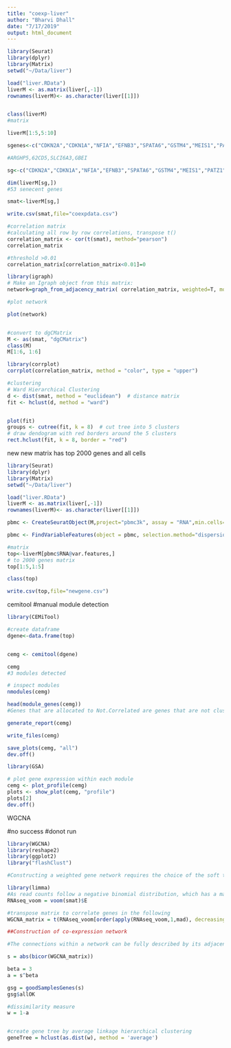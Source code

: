 ```yaml
---
title: "coexp-liver"
author: "Bharvi Dhall"
date: "7/17/2019"
output: html_document
---
```


```r
library(Seurat)
library(dplyr)
library(Matrix)
setwd("~/Data/liver")

load("liver.RData")
liverM <- as.matrix(liver[,-1])
rownames(liverM)<- as.character(liver[[1]])


class(liverM)
#matrix

liverM[1:5,5:10]

sgenes<-c("CDKN2A","CDKN1A","NFIA","EFNB3","SPATA6","GSTM4","MEIS1","PATZ1","USP6NL","ARGHP5","ASCC1","CREBBP","ZC3H4","ARID2","ICE1","PDS5B","SPIN4","TRDMT1","62CD5","STAG1","RHNO1","PCIF1","CNTLN","KCTD3","SMO","GDNF","PLK3","SLCI6A3","TSPAN13","CCND1","P4HA2","SLC10A3","ZBTB7A","SCOC","UFM1","B4GALT7","ACADVL","POFUT2","TAF13","NOL3","ADPGK","DDA1","ZNHIT1","CHMP5","TOLLIP","KLC1","TMEM87B","BCL2L2","SUSD6","DYNLT3","RAI14","GBEI","FAM214B","PDLIM4","DGKA","PLXNA3","MT-CYB")

#ARGHP5,62CD5,SLCI6A3,GBEI

sg<-c("CDKN2A","CDKN1A","NFIA","EFNB3","SPATA6","GSTM4","MEIS1","PATZ1","USP6NL","ASCC1","CREBBP","ZC3H4","ARID2","ICE1","PDS5B","SPIN4","TRDMT1","STAG1","RHNO1","PCIF1","CNTLN","KCTD3","SMO","GDNF","PLK3","TSPAN13","CCND1","P4HA2","SLC10A3","ZBTB7A","SCOC","UFM1","B4GALT7","ACADVL","POFUT2","TAF13","NOL3","ADPGK","DDA1","ZNHIT1","CHMP5","TOLLIP","KLC1","TMEM87B","BCL2L2","SUSD6","DYNLT3","RAI14","FAM214B","PDLIM4","DGKA","PLXNA3","MT-CYB")

dim(liverM[sg,])
#53 senecent genes

smat<-liverM[sg,]

write.csv(smat,file="coexpdata.csv")

#correlation matrix
#calculating all row by row correlations, transpose t()
correlation_matrix <- cor(t(smat), method="pearson")
correlation_matrix

#threshold >0.01
correlation_matrix[correlation_matrix<0.01]=0

library(igraph)
# Make an Igraph object from this matrix:
network=graph_from_adjacency_matrix( correlation_matrix, weighted=T, mode="undirected", diag=F)

#plot network

plot(network)


#convert to dgCMatrix
M <- as(smat, "dgCMatrix")
class(M)
M[1:6, 1:6]

library(corrplot)
corrplot(correlation_matrix, method = "color", type = "upper")

#clustering
# Ward Hierarchical Clustering
d <- dist(smat, method = "euclidean")  # distance matrix
fit <- hclust(d, method = "ward")


plot(fit)
groups <- cutree(fit, k = 8)  # cut tree into 5 clusters
# draw dendogram with red borders around the 5 clusters
rect.hclust(fit, k = 8, border = "red")

```
new 
new matrix has top 2000 genes and all cells


```r
library(Seurat)
library(dplyr)
library(Matrix)
setwd("~/Data/liver")

load("liver.RData")
liverM <- as.matrix(liver[,-1])
rownames(liverM)<- as.character(liver[[1]])

pbmc <- CreateSeuratObject(M,project="pbmc3k", assay = "RNA",min.cells=0,min.features=0)

pbmc <- FindVariableFeatures(object = pbmc, selection.method="dispersion", nfeatures=2000)

#matrix
top<-liverM[pbmc$RNA@var.features,]
# to 2000 genes matrix
top[1:5,1:5]

class(top)

write.csv(top,file="newgene.csv")


```

cemitool
#manual module detection

```r
library(CEMiTool)

#create dataframe
dgene<-data.frame(top)


cemg <- cemitool(dgene)

cemg
#3 modules detected

# inspect modules
nmodules(cemg)

head(module_genes(cemg))
#Genes that are allocated to Not.Correlated are genes that are not clustered into any module.

generate_report(cemg)

write_files(cemg)

save_plots(cemg, "all")
dev.off()

library(GSA)

# plot gene expression within each module
cemg <- plot_profile(cemg)
plots <- show_plot(cemg, "profile")
plots[2]
dev.off()

```
WGCNA

#no success #donot run

```r

library(WGCNA)
library(reshape2)
library(ggplot2)
library("flashClust")

#Constructing a weighted gene network requires the choice of the soft thresholding power to which co-expression similarity is raised to calculate adjacency. The determineSoftPowerWGCNA function returns a set of network indices that should be inspected, for example:

library(limma)
#As read counts follow a negative binomial distribution, which has a mathematical theory less tractable than that of the normal distribution, RNAseq data was normalised with the voom methodology33 Charity W Law et al. voom: Precision weights unlock linear model analysis tools for RNA-seq read counts. In: Genome biology 15.2 (Jan. 2014), R29–R29.. The voom method estimates the mean-variance of the log-counts and generates a precision weight for each observation.
RNAseq_voom = voom(smat)$E

#transpose matrix to correlate genes in the following
WGCNA_matrix = t(RNAseq_voom[order(apply(RNAseq_voom,1,mad), decreasing = T)])

##Construction of co-expression network

#The connections within a network can be fully described by its adjacency matrix aij, a N x N matrix whose component aij denotes the connection strength between node i and j. The connection strength is defined by the co-expression similarity sij. The most widely used method defines sij as the absolute value of the correlation coefficient between the profiles of node i and j:  sij=|cor(xi,xj)|

s = abs(bicor(WGCNA_matrix))

beta = 3
a = s^beta

gsg = goodSamplesGenes(s)
gsg$allOK

#dissimilarity measure
w = 1-a


#create gene tree by average linkage hierarchical clustering 
geneTree = hclust(as.dist(w), method = 'average')


```



